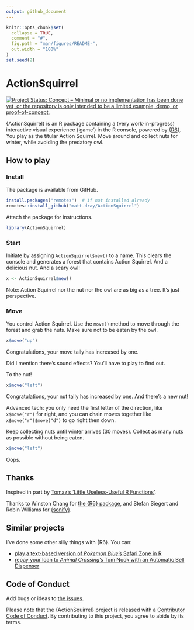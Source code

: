 ```yaml
---
output: github_document
---
```


<!-- README.md is generated from README.Rmd. Please edit that file -->

```r
knitr::opts_chunk$set(
  collapse = TRUE,
  comment = "#",
  fig.path = "man/figures/README-",
  out.width = "100%"
)
set.seed(2)
```

# ActionSquirrel

<!-- badges: start -->
[![Project Status: Concept – Minimal or no implementation has been done yet, or the repository is only intended to be a limited example, demo, or proof-of-concept.](https://www.repostatus.org/badges/latest/concept.svg)](https://www.repostatus.org/#concept)
<!-- badges: end -->

{ActionSquirrel} is an R package containing a (very work-in-progress) interactive visual experience ('game') in the R console, powered by [{R6}](https://r6.r-lib.org/). You play as the titular Action Squirrel. Move around and collect nuts for winter, while avoiding the predatory owl.

## How to play

### Install 

The package is available from GitHub.

```r
install.packages("remotes")  # if not installed already
remotes::install_github("matt-dray/ActionSquirrel")
```

Attach the package for instructions.

```r
library(ActionSquirrel)
```

### Start

Initiate by assigning `ActionSquirrel$new()` to a name. This clears the console and generates a forest that contains Action Squirrel. And a delicious nut. And a scary owl!

```r
x <- ActionSquirrel$new()
```

Note: Action Squirrel nor the nut nor the owl are as big as a tree. It's just perspective.

### Move

You control Action Squirrel. Use the `move()` method to move through the forest and grab the nuts. Make sure not to be eaten by the owl.

```r
x$move("up")
```

Congratulations, your move tally has increased by one.

Did I mention there's sound effects? You'll have to play to find out.

To the nut!

```r
x$move("left")
```

Congratulations, your nut tally has increased by one. And there's a new nut!

Advanced tech: you only need the first letter of the direction, like `x$move("r")` for right, and you can chain moves together like `x$move("r")$move("d")` to go right then down.

Keep collecting nuts until winter arrives (30 moves). Collect as many nuts as possible without being eaten.

```r
x$move("left")
```

Oops.

## Thanks

Inspired in part by [Tomaz's 'Little Useless-Useful R Functions'](https://tomaztsql.wordpress.com/2021/09/13/little-useless-useful-r-functions-year-progress-bar/).

Thanks to Winston Chang for [the {R6} package](https://r6.r-lib.org/), and Stefan Siegert and Robin Williams for [{sonify}](https://CRAN.R-project.org/package=sonify).

## Similar projects

I've done some other silly things with {R6}. You can:

* [play a text-based version of _Pokemon Blue_'s Safari Zone in R](https://www.rostrum.blog/2021/01/04/safar6/)
* [repay your loan to _Animal Crossing_'s Tom Nook with an Automatic Bell Dispenser](https://www.rostrum.blog/2020/04/04/repaying-tom-nook-with-r6/)

## Code of Conduct

Add bugs or ideas to [the issues](https://github.com/matt-dray/ActionSquirrel/issues).

Please note that the {ActionSquirrel} project is released with a [Contributor Code of Conduct](https://contributor-covenant.org/version/2/0/CODE_OF_CONDUCT.html). By contributing to this project, you agree to abide by its terms.
